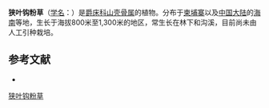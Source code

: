 {{Speciesbox
| name = 狭叶钩粉草
| status = 
| status_system = 
| image =
| genus = Pseuderanthemum
| species = couderci
| authority = R. Ben.
}}

'''狭叶钩粉草'''（[[学名|学名]]：{{lang|la|''Pseuderanthemum couderci''}}）是[[爵床科|爵床科]][[山壳骨属|山壳骨属]]的植物。分布于[[柬埔寨|柬埔寨]]以及[[中国大陆|中国大陆]]的[[海南|海南]]等地，生长于海拔800米至1,300米的地区，常生长在林下和沟溪，目前尚未由人工引种栽培。

== 参考文献 ==
<div class="references-small">
* {{cite web| url =http://www.bioinfo.cn/db05/KmzwSpecies.php?action=view&id=618| title =狭叶钩粉草| work =《中国高等植物数据库全库》| publisher =中国科学院微生物研究所| author =昆明植物研究所| accessdate =2009-02-21| deadurl =yes| archiveurl =https://web.archive.org/web/20160305065907/http://www.bioinfo.cn/db05/KmzwSpecies.php?action=view&id=618| archivedate =2016-03-05}}
</div>
{{Taxonbar|from=Q24849705}}

[[Category:山壳骨属|狭叶钩粉草]]


{{植物小作品}}